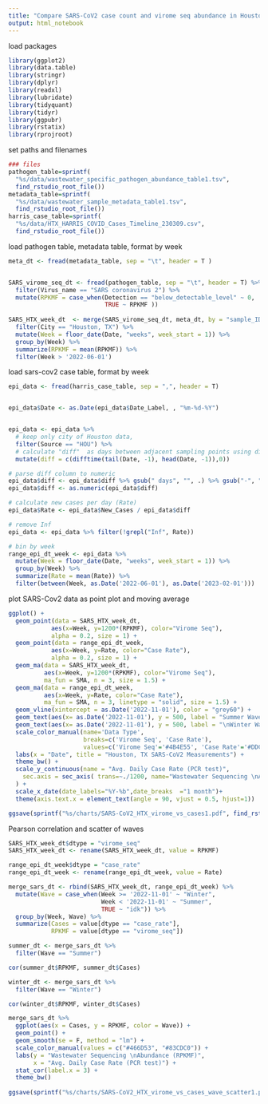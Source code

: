 ```yaml
---
title: "Compare SARS-CoV2 case count and virome seq abundance in Houston, TX , May 2022 - February 2023"
output: html_notebook
---
```


load packages
```r
library(ggplot2)
library(data.table)
library(stringr)
library(dplyr)
library(readxl)
library(lubridate)
library(tidyquant)
library(tidyr)
library(ggpubr)
library(rstatix)
library(rprojroot)

```

set paths and filenames
```r
### files
pathogen_table=sprintf(
  "%s/data/wastewater_specific_pathogen_abundance_table1.tsv", 
  find_rstudio_root_file())
metadata_table=sprintf(
  "%s/data/wastewater_sample_metadata_table1.tsv", 
  find_rstudio_root_file())
harris_case_table=sprintf(
  "%s/data/HTX_HARRIS_COVID_Cases_Timeline_230309.csv", 
  find_rstudio_root_file())

```

load pathogen table, metadata table, format by week
```r
meta_dt <- fread(metadata_table, sep = "\t", header = T )


SARS_virome_seq_dt <- fread(pathogen_table, sep = "\t", header = T) %>%
  filter(Virus_name == "SARS coronavirus 2") %>%
  mutate(RPKMF = case_when(Detection == "below_detectable_level" ~ 0,
                           TRUE ~ RPKMF ))
  
SARS_HTX_week_dt  <- merge(SARS_virome_seq_dt, meta_dt, by = "sample_ID") %>%
  filter(City == "Houston, TX") %>%
  mutate(Week = floor_date(Date, "weeks", week_start = 1)) %>%
  group_by(Week) %>%
  summarize(RPKMF = mean(RPKMF)) %>%
  filter(Week > '2022-06-01')
```


load sars-cov2 case table, format by week
```r
epi_data <- fread(harris_case_table, sep = ",", header = T)


epi_data$Date <- as.Date(epi_data$Date_Label, , "%m-%d-%Y")


epi_data <- epi_data %>%
  # keep only city of Houston data, 
  filter(Source == "HOU") %>%
  # calculate "diff"  as days between adjacent sampling points using difftime function
  mutate(diff = c(difftime(tail(Date, -1), head(Date, -1)),0))

# parse diff column to numeric
epi_data$diff <- epi_data$diff %>% gsub(" days", "", .) %>% gsub("-", "", .)
epi_data$diff <- as.numeric(epi_data$diff)

# calculate new cases per day (Rate)
epi_data$Rate <- epi_data$New_Cases / epi_data$diff

# remove Inf
epi_data <- epi_data %>% filter(!grepl("Inf", Rate))

# bin by week  
range_epi_dt_week <- epi_data %>%
  mutate(Week = floor_date(Date, "weeks", week_start = 1)) %>%
  group_by(Week) %>%
  summarize(Rate = mean(Rate)) %>%
  filter(between(Week, as.Date('2022-06-01'), as.Date('2023-02-01')))
```

plot SARS-Cov2 data as point plot and moving average
```r
ggplot() + 
  geom_point(data = SARS_HTX_week_dt, 
            aes(x=Week, y=1200*(RPKMF), color="Virome Seq"), 
            alpha = 0.2, size = 1) +
  geom_point(data = range_epi_dt_week, 
            aes(x=Week, y=Rate, color="Case Rate"), 
            alpha = 0.2, size = 1) +
  geom_ma(data = SARS_HTX_week_dt, 
          aes(x=Week, y=1200*(RPKMF), color="Virome Seq"), 
          ma_fun = SMA, n = 3, size = 1.5) +
  geom_ma(data = range_epi_dt_week, 
          aes(x=Week, y=Rate, color="Case Rate"), 
          ma_fun = SMA, n = 3, linetype = "solid", size = 1.5) +
  geom_vline(xintercept = as.Date('2022-11-01'), color = "grey60") +
  geom_text(aes(x= as.Date('2022-11-01'), y = 500, label = "Summer Wave\n"), angle = 90) +
  geom_text(aes(x= as.Date('2022-11-01'), y = 500, label = "\nWinter Wave"), angle = 90) +
  scale_color_manual(name='Data Type',
                     breaks=c('Virome Seq', 'Case Rate'),
                     values=c('Virome Seq'='#4B4E55', 'Case Rate'='#DDC70F')) +
  labs(x = "Date", title = "Houston, TX SARS-CoV2 Measurements") +
  theme_bw() +
  scale_y_continuous(name = "Avg. Daily Case Rate (PCR test)",
    sec.axis = sec_axis( trans=~./1200, name="Wastewater Sequencing \nAbundance (RPKMF)", label=scales::comma)
  ) +
  scale_x_date(date_labels="%Y-%b",date_breaks  ="1 month")+
  theme(axis.text.x = element_text(angle = 90, vjust = 0.5, hjust=1)) 

ggsave(sprintf("%s/charts/SARS-CoV2_HTX_virome_vs_cases1.pdf", find_rstudio_root_file()), width = 5, height = 4)
```

Pearson correlation and scatter of waves
```r
SARS_HTX_week_dt$dtype = "virome_seq"
SARS_HTX_week_dt <- rename(SARS_HTX_week_dt, value = RPKMF)

range_epi_dt_week$dtype = "case_rate"
range_epi_dt_week <- rename(range_epi_dt_week, value = Rate)

merge_sars_dt <- rbind(SARS_HTX_week_dt, range_epi_dt_week) %>%
  mutate(Wave = case_when(Week >= '2022-11-01' ~ "Winter",
                          Week < '2022-11-01' ~ "Summer",
                          TRUE ~ "idk")) %>%
  group_by(Week, Wave) %>%
  summarize(Cases = value[dtype == "case_rate"],
            RPKMF = value[dtype == "virome_seq"])

summer_dt <- merge_sars_dt %>%
  filter(Wave == "Summer")

cor(summer_dt$RPKMF, summer_dt$Cases)

winter_dt <- merge_sars_dt %>%
  filter(Wave == "Winter")

cor(winter_dt$RPKMF, winter_dt$Cases)

merge_sars_dt %>%
  ggplot(aes(x = Cases, y = RPKMF, color = Wave)) +
  geom_point() + 
  geom_smooth(se = F, method = "lm") +
  scale_color_manual(values = c("#466D53", "#83CDC0")) +
  labs(y = "Wastewater Sequencing \nAbundance (RPKMF)", 
       x = "Avg. Daily Case Rate (PCR test)") +
  stat_cor(label.x = 3) +
  theme_bw()
  
ggsave(sprintf("%s/charts/SARS-CoV2_HTX_virome_vs_cases_wave_scatter1.pdf", find_rstudio_root_file()), width = 4, height = 3)

```






